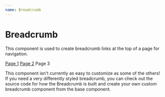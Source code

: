 ```yaml
---
name: Breadcrumb
---
```



# Breadcrumb

This component is used to create breadcrumb links at the top of a page for navigation.

<Playground>
  <Breadcrumb>
    <a href="#">Page 1</a>
    <a href="#">Page 2</a>
    <span>Page 3</span>
  </Breadcrumb>
</Playground>

This component isn't currently as easy to customize as some of the others! If you need a very differently styled breadcrumb, you can check out
the source code for how the Breadcrumb is built and create your own custom breadcrumb component from the base component.

